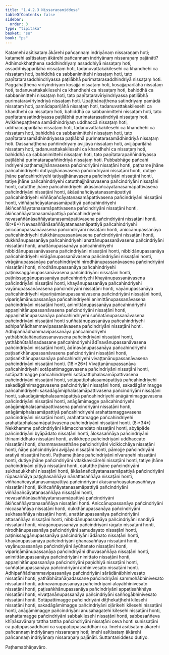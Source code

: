 ```yaml
---
title: "1.4.2.3 Nissaraṇaniddesa"
tableOfContents: false
sidebar:
  order: 3
type: "tipitaka"
basket: "su"
book: "ps"
---
```



<DynamicBreadcrumb />

<Division number="191" book="ps" bookNo="26" page="207">

<Paragraph number="1035" book="ps">
Katamehi asītisataṃ ākārehi pañcannaṃ indriyānaṃ nissaraṇaṃ hoti; katamehi asītisataṃ ākārehi pañcannaṃ indriyānaṃ nissaraṇaṃ pajānāti?
</Paragraph>

<Paragraph number="1036" book="ps">
Adhimokkhaṭṭhena saddhindriyaṃ assaddhiyā nissaṭaṃ hoti, assaddhiyapariḷāhā nissaṭaṃ hoti, tadanuvattakakilesehi ca khandhehi ca nissaṭaṃ hoti, bahiddhā ca sabbanimittehi nissaṭaṃ hoti, tato paṇītatarasaddhindriyassa paṭilābhā purimatarasaddhindriyā nissaṭaṃ hoti.
</Paragraph>

<Paragraph number="1037" book="ps">
Paggahaṭṭhena vīriyindriyaṃ kosajjā nissaṭaṃ hoti, kosajjapariḷāhā nissaṭaṃ hoti, tadanuvattakakilesehi ca khandhehi ca nissaṭaṃ hoti, bahiddhā ca sabbanimittehi nissaṭaṃ hoti, tato paṇītataravīriyindriyassa paṭilābhā purimataravīriyindriyā nissaṭaṃ hoti.
</Paragraph>

<Paragraph number="1038" book="ps">
Upaṭṭhānaṭṭhena satindriyaṃ pamādā nissaṭaṃ hoti, pamādapariḷāhā nissaṭaṃ hoti, tadanuvattakakilesehi ca khandhehi ca nissaṭaṃ hoti, bahiddhā ca sabbanimittehi nissaṭaṃ hoti, tato paṇītatarasatindriyassa paṭilābhā purimatarasatindriyā nissaṭaṃ hoti.
</Paragraph>

<Paragraph number="1039" book="ps">
Avikkhepaṭṭhena samādhindriyaṃ uddhaccā nissaṭaṃ hoti, uddhaccapariḷāhā nissaṭaṃ hoti, tadanuvattakakilesehi ca khandhehi ca nissaṭaṃ hoti, bahiddhā ca sabbanimittehi nissaṭaṃ hoti, tato paṇītatarasamādhindriyassa paṭilābhā purimatarasamādhindriyā nissaṭaṃ hoti.
</Paragraph>

<Paragraph number="1040" book="ps">
Dassanaṭṭhena paññindriyaṃ avijjāya nissaṭaṃ hoti, avijjāpariḷāhā nissaṭaṃ hoti, tadanuvattakakilesehi ca khandhehi ca nissaṭaṃ hoti, bahiddhā ca sabbanimittehi nissaṭaṃ hoti, tato paṇītatarapaññindriyassa paṭilābhā purimatarapaññindriyā nissaṭaṃ hoti.
</Paragraph>

</Division>
<Division number="192" book="ps" bookNo="26" page="207">

<Paragraph number="1041" book="ps">
Pubbabhāge pañcahi indriyehi paṭhamajjhānavasena pañcindriyāni nissaṭāni honti, paṭhame jhāne pañcahindriyehi dutiyajjhānavasena pañcindriyāni nissaṭāni honti, dutiye jhāne pañcahindriyehi tatiyajjhānavasena pañcindriyāni nissaṭāni honti, tatiye jhāne pañcahindriyehi catutthajjhānavasena pañcindriyāni nissaṭāni honti, catutthe jhāne pañcahindriyehi ākāsānañcāyatanasamāpattivasena pañcindriyāni nissaṭāni honti, ākāsānañcāyatanasamāpattiyā pañcahindriyehi viññāṇañcāyatanasamāpattivasena pañcindriyāni nissaṭāni honti, viññāṇañcāyatanasamāpattiyā pañcahindriyehi ākiñcaññāyatanasamāpattivasena pañcindriyāni nissaṭāni honti, ākiñcaññāyatanasamāpattiyā pañcahindriyehi nevasaññānāsaññāyatanasamāpattivasena pañcindriyāni nissaṭāni honti. (8:*8*)
</Paragraph>

<Paragraph number="1042" book="ps">
Nevasaññānāsaññāyatanasamāpattiyā pañcahindriyehi aniccānupassanāvasena pañcindriyāni nissaṭāni honti, aniccānupassanāya pañcahindriyehi dukkhānupassanāvasena pañcindriyāni nissaṭāni honti, dukkhānupassanāya pañcahindriyehi anattānupassanāvasena pañcindriyāni nissaṭāni honti, anattānupassanāya pañcahindriyehi nibbidānupassanāvasena pañcindriyāni nissaṭāni honti, nibbidānupassanāya pañcahindriyehi virāgānupassanāvasena pañcindriyāni nissaṭāni honti, virāgānupassanāya pañcahindriyehi nirodhānupassanāvasena pañcindriyāni nissaṭāni honti, nirodhānupassanāya pañcahindriyehi paṭinissaggānupassanāvasena pañcindriyāni nissaṭāni honti, paṭinissaggānupassanāya pañcahindriyehi khayānupassanāvasena pañcindriyāni nissaṭāni honti, khayānupassanāya pañcahindriyehi vayānupassanāvasena pañcindriyāni nissaṭāni honti, vayānupassanāya pañcahindriyehi vipariṇāmānupassanāvasena pañcindriyāni nissaṭāni honti, vipariṇāmānupassanāya pañcahindriyehi animittānupassanāvasena pañcindriyāni nissaṭāni honti, animittānupassanāya pañcahindriyehi appaṇihitānupassanāvasena pañcindriyāni nissaṭāni honti, appaṇihitānupassanāya pañcahindriyehi suññatānupassanāvasena pañcindriyāni nissaṭāni honti suññatānupassanāya pañcahindriyehi adhipaññādhammavipassanāvasena pañcindriyāni nissaṭāni honti. Adhipaññādhammavipassanāya pañcahindriyehi yathābhūtañāṇadassanavasena pañcindriyāni nissaṭāni honti, yathābhūtañāṇadassane pañcahindriyehi ādīnavānupassanāvasena pañcindriyāni nissaṭāni honti, ādīnavānupassanāya pañcahindriyehi paṭisaṅkhānupassanāvasena pañcindriyāni nissaṭāni honti, paṭisaṅkhānupassanāya pañcahindriyehi vivaṭṭanānupassanāvasena pañcindriyāni nissaṭāni honti. (18:*26*)
</Paragraph>

<Paragraph number="1043" book="ps">
Vivaṭṭanānupassanāya pañcahindriyehi sotāpattimaggavasena pañcindriyāni nissaṭāni honti, sotāpattimagge pañcahindriyehi sotāpattiphalasamāpattivasena pañcindriyāni nissaṭāni honti, sotāpattiphalasamāpattiyā pañcahindriyehi sakadāgāmimaggavasena pañcindriyāni nissaṭāni honti, sakadāgāmimagge pañcahindriyehi sakadāgāmiphalasamāpattivasena pañcindriyāni nissaṭāni honti, sakadāgāmiphalasamāpattiyā pañcahindriyehi anāgāmimaggavasena pañcindriyāni nissaṭāni honti, anāgāmimagge pañcahindriyehi anāgāmiphalasamāpattivasena pañcindriyāni nissaṭāni honti, anāgāmiphalasamāpattiyā pañcahindriyehi arahattamaggavasena pañcindriyāni nissaṭāni honti, arahattamagge pañcahindriyehi arahattaphalasamāpattivasena pañcindriyāni nissaṭāni honti. (8:*34*)
</Paragraph>

<Paragraph number="1044" book="ps">
Nekkhamme pañcindriyāni kāmacchandato nissaṭāni honti, abyāpāde pañcindriyāni byāpādato nissaṭāni honti, ālokasaññāya pañcindriyāni thinamiddhato nissaṭāni honti, avikkhepe pañcindriyāni uddhaccato nissaṭāni honti, dhammavavatthāne pañcindriyāni vicikicchāya nissaṭāni honti, ñāṇe pañcindriyāni avijjāya nissaṭāni honti, pāmojje pañcindriyāni aratiyā nissaṭāni honti.
</Paragraph>

</Division>
<Division number="193" book="ps" bookNo="26" page="209">

<Paragraph number="1045" book="ps">
Paṭhame jhāne pañcindriyāni nīvaraṇehi nissaṭāni honti, dutiye jhāne pañcindriyāni vitakkavicārehi nissaṭāni honti, tatiye jhāne pañcindriyāni pītiyā nissaṭāni honti, catutthe jhāne pañcindriyāni sukhadukkhehi nissaṭāni honti, ākāsānañcāyatanasamāpattiyā pañcindriyāni rūpasaññāya paṭighasaññāya nānattasaññāya nissaṭāni honti, viññāṇañcāyatanasamāpattiyā pañcindriyāni ākāsānañcāyatanasaññāya nissaṭāni honti, ākiñcaññāyatanasamāpattiyā pañcindriyāni viññāṇañcāyatanasaññāya nissaṭāni honti, nevasaññānāsaññāyatanasamāpattiyā pañcindriyāni ākiñcaññāyatanasaññāya nissaṭāni honti.
</Paragraph>

<Paragraph number="1046" book="ps">
Aniccānupassanāya pañcindriyāni niccasaññāya nissaṭāni honti, dukkhānupassanāya pañcindriyāni sukhasaññāya nissaṭāni honti, anattānupassanāya pañcindriyāni attasaññāya nissaṭāni honti, nibbidānupassanāya pañcindriyāni nandiyā nissaṭāni honti, virāgānupassanāya pañcindriyāni rāgato nissaṭāni honti, nirodhānupassanāya pañcindriyāni samudayato nissaṭāni honti, paṭinissaggānupassanāya pañcindriyāni ādānato nissaṭāni honti, khayānupassanāya pañcindriyāni ghanasaññāya nissaṭāni honti, vayānupassanāya pañcindriyāni āyūhanato nissaṭāni honti, vipariṇāmānupassanāya pañcindriyāni dhuvasaññāya nissaṭāni honti, animittānupassanāya pañcindriyāni nimittato nissaṭāni honti, appaṇihitānupassanāya pañcindriyāni paṇidhiyā nissaṭāni honti, suññatānupassanāya pañcindriyāni abhinivesato nissaṭāni honti. Adhipaññādhammavipassanāya pañcindriyāni sārādānābhinivesato nissaṭāni honti, yathābhūtañāṇadassane pañcindriyāni sammohābhinivesato nissaṭāni honti, ādīnavānupassanāya pañcindriyāni ālayābhinivesato nissaṭāni honti, paṭisaṅkhānupassanāya pañcindriyāni appaṭisaṅkhāya nissaṭāni honti, vivaṭṭanānupassanāya pañcindriyāni saññogābhinivesato nissaṭāni honti.
</Paragraph>

<Paragraph number="1047" book="ps">
Sotāpattimagge pañcindriyāni diṭṭhekaṭṭhehi kilesehi nissaṭāni honti, sakadāgāmimagge pañcindriyāni oḷārikehi kilesehi nissaṭāni honti, anāgāmimagge pañcindriyāni anusahagatehi kilesehi nissaṭāni honti, arahattamagge pañcindriyāni sabbakilesehi nissaṭāni honti, sabbesaññeva khīṇāsavānaṃ tattha tattha pañcindriyāni nissaṭāni ceva honti sunissaṭāni ca paṭippassaddhāni ca suppaṭippassaddhāni ca.
</Paragraph>

<Paragraph number="1048" book="ps">
Imehi asītisataṃ ākārehi pañcannaṃ indriyānaṃ nissaraṇaṃ hoti; imehi asītisataṃ ākārehi pañcannaṃ indriyānaṃ nissaraṇaṃ pajānāti.

</Paragraph>
</Division>

<Paragraph number="1049" type="center" book="ps">
Suttantaniddeso dutiyo.

  
Paṭhamabhāṇavāro.
</Paragraph>